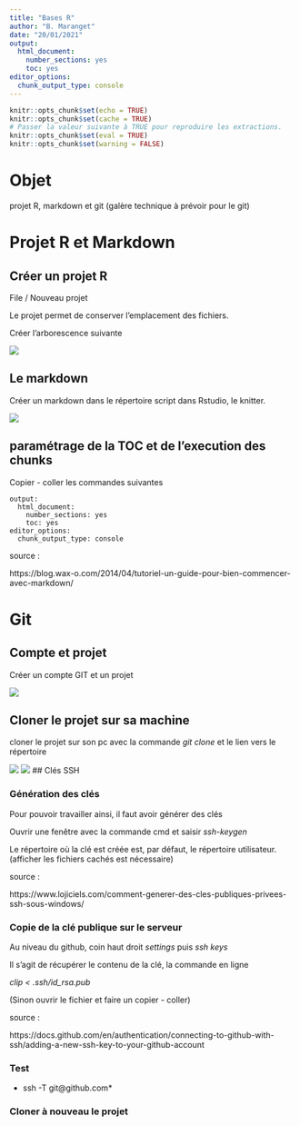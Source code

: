 ```yaml
---
title: "Bases R"
author: "B. Maranget"
date: "20/01/2021"
output: 
  html_document: 
    number_sections: yes
    toc: yes
editor_options: 
  chunk_output_type: console
---
```



```r
knitr::opts_chunk$set(echo = TRUE)
knitr::opts_chunk$set(cache = TRUE)
# Passer la valeur suivante à TRUE pour reproduire les extractions.
knitr::opts_chunk$set(eval = TRUE)
knitr::opts_chunk$set(warning = FALSE)
```

# Objet

projet R, markdown et git (galère technique à prévoir pour le git)

# Projet R et Markdown

## Créer un projet R

File / Nouveau projet

Le projet permet de conserver l'emplacement des fichiers.

Créer l'arborescence suivante

![](../img/arbo.png)


## Le markdown

Créer un markdown dans le répertoire script dans Rstudio, le knitter.

![](../img/knit.png)

## paramétrage de la TOC et de l'execution des chunks

Copier - coller les commandes suivantes

````
output: 
  html_document: 
    number_sections: yes
    toc: yes
editor_options: 
  chunk_output_type: console
````


source :

https://blog.wax-o.com/2014/04/tutoriel-un-guide-pour-bien-commencer-avec-markdown/






# Git

## Compte et projet

Créer un compte GIT et un projet

![](../img/projetGIT.png)

## Cloner le projet sur sa machine

cloner le projet sur son pc avec la commande *git clone* et le lien vers le répertoire

![](../img/GITclone.png)
![](../img/GITcloneShell.png)
## Clés SSH


### Génération des clés

Pour pouvoir travailler ainsi, il faut avoir générer des clés

Ouvrir une fenêtre avec la commande cmd et saisir *ssh-keygen*

Le répertoire où la clé est créée est, par défaut, le répertoire utilisateur.
(afficher les fichiers cachés est nécessaire)


source :

https://www.lojiciels.com/comment-generer-des-cles-publiques-privees-ssh-sous-windows/


### Copie de la clé publique sur le serveur

Au niveau du github, coin haut droit *settings* puis *ssh keys*

Il s'agit de récupérer le contenu de la clé, la commande en ligne 

*clip < .ssh/id_rsa.pub*


(Sinon ouvrir le fichier et faire un copier - coller)



source :

https://docs.github.com/en/authentication/connecting-to-github-with-ssh/adding-a-new-ssh-key-to-your-github-account


### Test

* ssh -T git@github.com*



### Cloner à nouveau le projet

